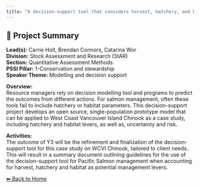 ```yaml
---
title: "A decision-support tool that considers harvest, hatchery, and habitat management levers to support implementation of the Fisheries Act for Pacific salmon"
---
```


## 🧬 Project Summary

**Lead(s):** Carrie Holt, Brendan Connors, Catarina Wor  
**Division:** Stock Assessment and Research (StAR)  
**Section:** Quantitative Assessment Methods  
**PSSI Pillar:** 1-Conservation and stewardship  
**Speaker Theme:** Modelling and decision support  

**Overview:**  
Resource managers rely on decision modelling tool and programs to predict the outcomes from different actions. For salmon management, often these tools fail to include hatchery or habitat parameters. This decision-support project develops an open source, single-population prototype model that can be applied to West Coast Vancouver Island Chinook as a case study, including hatchery and habitat levers, as well as, uncertainty and risk.   

**Activities:**  
The outcome of Y3 will be the refinement and finalization of the decision-support tool for this case study on WCVI Chinook, tailored to client needs. This will result in a summary document outlining guidelines for the use of the decision-support tool for Pacific Salmon management when accounting for harvest, hatchery and habitat as potential management levers.

[⬅ Back to Home](../index.qmd)
